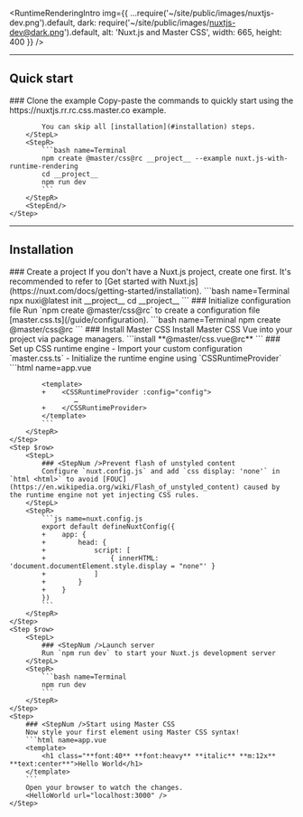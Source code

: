
<RuntimeRenderingIntro img={{
    ...require('~/site/public/images/nuxtjs-dev.png').default,
    dark: require('~/site/public/images/nuxtjs-dev@dark.png').default,
    alt: 'Nuxt.js and Master CSS',
    width: 665, height: 400 }} />

---

## Quick start
<StepSection>
    <Step $row>
        <StepL>
            ### <StepNum />Clone the example
            Copy-paste the commands to quickly start using the https://nuxtjs.rr.rc.css.master.co example.

            You can skip all [installation](#installation) steps.
        </StepL>
        <StepR>
            ```bash name=Terminal
            npm create @master/css@rc __project__ --example nuxt.js-with-runtime-rendering
            cd __project__
            npm run dev
            ```
        </StepR>
        <StepEnd/>
    </Step>
</StepSection>

---

## Installation

<StepSection>
    <Step $row>
        <StepL>
            ### <StepNum />Create a project
            If you don't have a Nuxt.js project, create one first. It's recommended to refer to [Get started with Nuxt.js](https://nuxt.com/docs/getting-started/installation).
        </StepL>
        <StepR>
            ```bash name=Terminal
            npx nuxi@latest init __project__
            cd __project__
            ```
        </StepR>
    </Step>
    <Step $row>
        <StepL>
            ### <StepNum />Initialize configuration file
            Run `npm create @master/css@rc` to create a configuration file [master.css.ts](/guide/configuration).
        </StepL>
        <StepR>
            ```bash name=Terminal
            npm create @master/css@rc
            ```
        </StepR>
    </Step>
    <Step $row>
        <StepL>
            ### <StepNum />Install Master CSS
            Install Master CSS Vue into your project via package managers.
        </StepL>
        <StepR>
            ```install
            **@master/css.vue@rc**
            ```
        </StepR>
    </Step>
    <Step $row>
        <StepL>
            ### <StepNum />Set up CSS runtime engine
            - Import your custom configuration `master.css.ts`
            - Initialize the runtime engine using `CSSRuntimeProvider`
        </StepL>
        <StepR>
            ```html name=app.vue
            <script setup lang="ts">
            +import CSSRuntimeProvider from '@master/css.vue'
            +import config from './master.css'
            </script>

            <template>
            +    <CSSRuntimeProvider :config="config">
                    …
            +    </CSSRuntimeProvider>
            </template>
            ```
        </StepR>
    </Step>
    <Step $row>
        <StepL>
            ### <StepNum />Prevent flash of unstyled content
            Configure `nuxt.config.js` and add `css display: 'none'` in `html <html>` to avoid [FOUC](https://en.wikipedia.org/wiki/Flash_of_unstyled_content) caused by the runtime engine not yet injecting CSS rules.
        </StepL>
        <StepR>
            ```js name=nuxt.config.js
            export default defineNuxtConfig({
            +    app: {
            +        head: {
            +            script: [
            +                { innerHTML: 'document.documentElement.style.display = "none"' }
            +            ]
            +        }
            +    }
            })
            ```
        </StepR>
    </Step>
    <Step $row>
        <StepL>
            ### <StepNum />Launch server
            Run `npm run dev` to start your Nuxt.js development server
        </StepL>
        <StepR>
            ```bash name=Terminal
            npm run dev
            ```
        </StepR>
    </Step>
    <Step>
        ### <StepNum />Start using Master CSS
        Now style your first element using Master CSS syntax!
        ```html name=app.vue
        <template>
            <h1 class="**font:40** **font:heavy** **italic** **m:12x** **text:center**">Hello World</h1>
        </template>
        ```
        Open your browser to watch the changes.
        <HelloWorld url="localhost:3000" />
    </Step>
</StepSection>